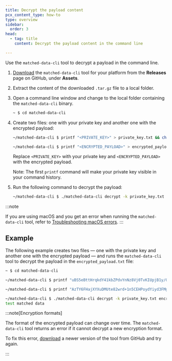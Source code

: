 ```yaml
---
title: Decrypt the payload content
pcx_content_type: how-to
type: overview
sidebar:
  order: 3
head:
  - tag: title
    content: Decrypt the payload content in the command line

---
```


Use the `matched-data-cli` tool to decrypt a payload in the command line.

1. [Download](https://github.com/cloudflare/matched-data-cli/releases) the `matched-data-cli` tool for your platform from the **Releases** page on GitHub, under **Assets**.

2. Extract the content of the downloaded `.tar.gz` file to a local folder.

3. Open a command line window and change to the local folder containing the `matched-data-cli` binary.

   ```sh
   ~ $ cd matched-data-cli
   ```

4. Create two files: one with your private key and another one with the encrypted payload:

   ```sh
   ~/matched-data-cli $ printf "<PRIVATE_KEY>" > private_key.txt && chmod 400 private_key.txt

   ~/matched-data-cli $ printf "<ENCRYPTED_PAYLOAD>" > encrypted_payload.txt
   ```

   Replace `<PRIVATE_KEY>` with your private key and `<ENCRYPTED_PAYLOAD>` with the encrypted payload.

   Note: The first `printf` command will make your private key visible in your command history.

5. Run the following command to decrypt the payload:

   ```sh
   ~/matched-data-cli $ ./matched-data-cli decrypt -k private_key.txt encrypted_payload.txt
   ```

:::note

If you are using macOS and you get an error when running the `matched-data-cli` tool, refer to [Troubleshooting macOS errors](/waf/managed-rules/payload-logging/command-line/generate-key-pair/#troubleshooting-macos-errors). 
:::

## Example

The following example creates two files — one with the private key and another one with the encrypted payload — and runs the `matched-data-cli` tool to decrypt the payload in the `encrypted_payload.txt` file:

```sh
~ $ cd matched-data-cli

~/matched-data-cli $ printf "uBS5eBttHrqkdY41kbZPdvYnNz8Vj0TvKIUpjB1y/GA=" > private_key.txt && chmod 400 private_key.txt

~/matched-data-cli $ printf "AzTY6FHajXYXuDMUte82wrd+1n5CEHPoydYiyd3FMg5IEQAAAAAAAAA0lOhGXBclw8pWU5jbbYuepSIJN5JohTtZekLliJBlVWk=" > encrypted_payload.txt

~/matched-data-cli $ ./matched-data-cli decrypt -k private_key.txt encrypted_payload.txt
test matched data
```

:::note[Encryption formats]


The format of the encrypted payload can change over time. The `matched-data-cli` tool returns an error if it cannot decrypt a new encryption format.

To fix this error, [download](https://github.com/cloudflare/matched-data-cli/releases) a newer version of the tool from GitHub and try again.


:::
